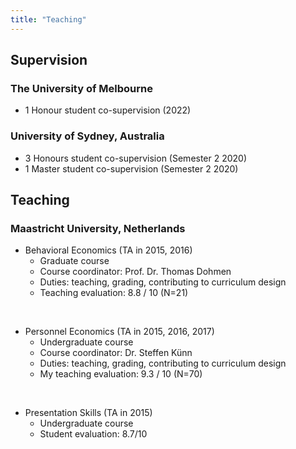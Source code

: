 ```yaml
---
title: "Teaching"
---
```


## Supervision

### The University of Melbourne

- 1 Honour student co-supervision (2022)

### University of Sydney, Australia

- 3 Honours student co-supervision (Semester 2 2020)
- 1 Master student co-supervision (Semester 2 2020)

## Teaching

### Maastricht University, Netherlands

- Behavioral Economics (TA in 2015, 2016)
    - Graduate course
    - Course coordinator: Prof. Dr. Thomas Dohmen
    - Duties: teaching, grading, contributing to curriculum design
    - Teaching evaluation: 8.8 / 10  (N=21)
	
<br>

- Personnel Economics (TA in 2015, 2016, 2017)
    - Undergraduate course
    - Course coordinator: Dr. Steffen Künn
    - Duties: teaching, grading, contributing to curriculum design
    - My teaching evaluation: 9.3 / 10 (N=70)

<br>

- Presentation Skills (TA in 2015)
    - Undergraduate course
    - Student evaluation: 8.7/10 
    

<!--
Add separation here between body and footer
-->
